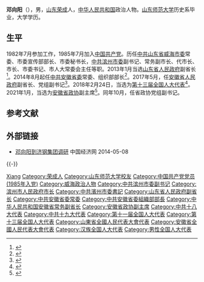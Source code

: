 '''邓向阳'''（{{bd|1961年|6月||catIdx=Deng邓}}），男，[[山东|山东]][[荣成|荣成]]人，[[中华人民共和国|中华人民共和国]]政治人物。[[山东师范大学|山东师范大学]]历史系毕业，大学学历。

== 生平 ==
1982年7月参加工作，1985年7月加入[[中国共产党|中国共产党]]。历任[[中国共产党威海市委员会|中共山东省威海市委]]常委、市委宣传部部长、市委秘书长，[[中共滨州市委|中共滨州市委]]副书记、常务副市长、代市长、市长、市委书记、市人大常委会主任等职。2013年1月当选[[山东省人民政府|山东省人民政府]]副省长<ref>{{cite web|accessdate=2013-05-01|url=http://news.ifeng.com/mainland/special/2013difanglianghui/content-4/detail_2013_02/10/22101149_0.shtml|title=山东新任副省长邓向阳简历|publisher=[[凤凰网|凤凰网]]|archive-date=2020-03-30|archive-url=https://web.archive.org/web/20200330232820/http://news.ifeng.com/mainland/special/2013difanglianghui/content-4/detail_2013_02/10/22101149_0.shtml|dead-url=no}}</ref>。2014年8月起任[[中共安徽省委|中共安徽省委]]常委、组织部部长<ref>{{Cite web|title=邓向阳简历资料|url=http://cpc.people.com.cn/gbzl/html/130200079.html|accessdate=|work=|archive-date=2016-03-04|archive-url=https://web.archive.org/web/20160304111842/http://cpc.people.com.cn/gbzl/html/130200079.html|dead-url=no}}</ref>。2017年5月，任[[安徽省人民政府|安徽省人民政府]]副省长、党组副书记<ref>{{cite web|url=http://district.ce.cn/newarea/sddy/201705/27/t20170527_23294768.shtml|language=|title=邓向阳任安徽省副省长 周春雨被免去副省长职务(简历)|publisher=中国经济网|date=2017-05-27|accessdate=|archive-date=2020-03-30|archive-url=https://web.archive.org/web/20200330232834/http://district.ce.cn/newarea/sddy/201705/27/t20170527_23294768.shtml|dead-url=no}}</ref>。2018年2月24日，当选为[[第十三届全国人大代表|第十三届全国人大代表]]<ref>{{Cite web|title=（受权发布）中华人民共和国第十三届全国人民代表大会代表名单-中新网|url=http://www.chinanews.com/gn/2018/02-25/8453959.shtml|accessdate=2021-02-13|work=中新网|archive-date=2018-02-27|archive-url=https://web.archive.org/web/20180227031724/http://www.chinanews.com/gn/2018/02-25/8453959.shtml|dead-url=no}}</ref>。2021年1月，当选为[[安徽省政协|安徽省政协]]副主席<ref>{{cite web|url=http://www.xinhuanet.com/politics/2021-01/31/c_1127046781.htm|title=邓向阳当选安徽省政协副主席|publisher=新华网|date=2021-01-31|accessdate=2021-01-31|archive-date=2021-02-04|archive-url=https://web.archive.org/web/20210204043350/http://www.xinhuanet.com/politics/2021-01/31/c_1127046781.htm|dead-url=no}}</ref>。同年10月，任省政协党组副书记。

== 参考文献 ==
{{reflist|3}}

== 外部链接 ==
* [http://12365.ce.cn/zlpd/jsxx/201403/13/t20140313_1465186.shtml 邓向阳到济钢集团调研] {{Wayback|url=http://12365.ce.cn/zlpd/jsxx/201403/13/t20140313_1465186.shtml |date=20200330232835 }} 中国经济网 2014-05-08

{{-}}
{{start box}}
{{s-ppo|cpc}}
{{s-before|[[王炯_(官员)|王炯]]}}
{{s-title|[[中国共产党安徽省委员会|中国共产党安徽省委员会]]组织部部长|2014年8月－2017年9月}}
{{s-after|[[严植婵|严植婵]]}}
{{s-before|[[孙德汉|孙德汉]]}}
{{s-title|[[中国共产党滨州市委员会|中国共产党滨州市委员会]]书记|2008年2月－2013年3月}}
{{s-after|[[张光峰|张光峰]]}}
{{s-gov|prc}}
{{s-before|[[吴存荣|吴存荣]]}}
{{s-title|[[安徽省人民政府|安徽省人民政府]]常务副省长|2017年5月－2021年9月}}
{{s-after|[[刘惠_(1966年)|刘惠]]}}
{{s-before|[[安世银|安世银]]}}
{{s-title|[[滨州市人民政府|滨州市人民政府]]市长|2006年12月－2008年2月}}
{{s-after|[[张光峰|张光峰]]}}
{{end box}}
{{山东师范大学}}
{{安徽省领导人}}

{{Authority control}}

{{DEFAULTSORT:Deng邓}}
[[Category:邓姓|Xiang]]
[[Category:荣成人|Category:荣成人]]
[[Category:山东师范大学校友|Category:山东师范大学校友]]
[[Category:中国共产党党员_(1985年入党)|Category:中国共产党党员 (1985年入党)]]
[[Category:威海政治人物|Category:威海政治人物]]
[[Category:中共滨州市委副书记|Category:中共滨州市委副书记]]
[[Category:滨州市人民政府市长|Category:滨州市人民政府市长]]
[[Category:中共濱州市委書記|Category:中共濱州市委書記]]
[[Category:山东省人民政府副省长|Category:山东省人民政府副省长]]
[[Category:中共安徽省委常委|Category:中共安徽省委常委]]
[[Category:中共安徽省委組織部部長|Category:中共安徽省委組織部部長]]
[[Category:中华人民共和国安徽省常务副省长|Category:中华人民共和国安徽省常务副省长]]
[[Category:安徽省政协副主席|Category:安徽省政协副主席]]
[[Category:中共十八大代表|Category:中共十八大代表]]
[[Category:中共十九大代表|Category:中共十九大代表]]
[[Category:第十一届全国人大代表|Category:第十一届全国人大代表]]
[[Category:第十三届全国人大代表|Category:第十三届全国人大代表]]
[[Category:山東省全國人民代表大會代表|Category:山東省全國人民代表大會代表]]
[[Category:安徽省全國人民代表大會代表|Category:安徽省全國人民代表大會代表]]
[[Category:汉族全国人大代表|Category:汉族全国人大代表]]
[[Category:男性全国人大代表|Category:男性全国人大代表]]